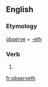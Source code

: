 ==English==

===Etymology===
[[observe]] + [[-eth]]

===Verb===
{{head|en|verb form}}

# {{en-archaic third-person singular of|observe}}

[[fr:observeth]]